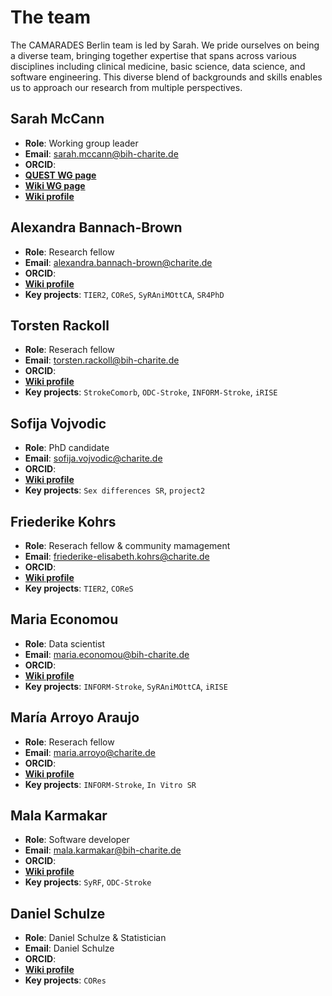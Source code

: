 # The team

The CAMARADES Berlin team is led by Sarah. We pride ourselves on being a diverse team, bringing together expertise that spans across various disciplines including clinical medicine, basic science, data science, and software engineering. This diverse blend of backgrounds and skills enables us to approach our research from multiple perspectives.

## Sarah McCann
-   **Role**: Working group leader
-   **Email**: [sarah.mccann@bih-charite.de](mailto:sarah.mccann@bih-charite.de)
-   **ORCID**:
-   [**QUEST WG page**](https://www.bihealth.org/en/quest/teams/team/research-group-mccann)
-   [**Wiki WG page**](https://quest-wiki.premier.charite.de/index.php/Research_Group_McCann)
-   [**Wiki profile**](https://quest-wiki.premier.charite.de/index.php/Sarah_McCann)

## Alexandra Bannach-Brown
-   **Role**: Research fellow
-   **Email**: [alexandra.bannach-brown@charite.de](mailto:alexandra.bannach-brown@charite.de)
-   **ORCID**:
-   [**Wiki profile**](https://quest-wiki.premier.charite.de/index.php/Alexandra_Bannach-Brown)
-   **Key projects**: `TIER2`, `COReS`, `SyRAniMOttCA`, `SR4PhD`

## Torsten Rackoll
-   **Role**: Reserach fellow
-   **Email**: [torsten.rackoll@bih-charite.de](mailto:torsten.rackoll@bih-charite.de)
-   **ORCID**:
-   [**Wiki profile**](https://quest-wiki.premier.charite.de/index.php/Torsten_Rackoll)
-   **Key projects**: `StrokeComorb`, `ODC-Stroke`, `INFORM-Stroke`, `iRISE`

## Sofija Vojvodic
-   **Role**: PhD candidate
-   **Email**: 	[sofija.vojvodic@charite.de](mailto:sofija.vojvodic@charite.de)
-   **ORCID**:
-   [**Wiki profile**](https://quest-wiki.premier.charite.de/index.php/Sofija_Vojvodic)
-   **Key projects**: `Sex differences SR`, `project2`

## Friederike Kohrs
-   **Role**: Reserach fellow & community mamagement
-   **Email**: [friederike-elisabeth.kohrs@charite.de](mailto:friederike-elisabeth.kohrs@charite.de)
-   **ORCID**:
-   [**Wiki profile**](https://quest-wiki.premier.charite.de/index.php/Friederike_Kohrs)
-   **Key projects**: `TIER2`, `COReS`

## Maria Economou
-   **Role**: Data scientist
-   **Email**: [maria.economou@bih-charite.de](mailto:maria.economou@bih-charite.de)
-   **ORCID**:
-   [**Wiki profile**](https://quest-wiki.premier.charite.de/index.php/Maria_Economou)
-   **Key projects**: `INFORM-Stroke`, `SyRAniMOttCA`, `iRISE`

## María Arroyo Araujo
-   **Role**: Reserach fellow
-   **Email**: [maria.arroyo@charite.de](mailto:maria.arroyo@charite.de)
-   **ORCID**:
-   [**Wiki profile**](https://quest-wiki.premier.charite.de/index.php/Mar%C3%ADa_Arroyo_Araujo)
-   **Key projects**: `INFORM-Stroke`, `In Vitro SR`

## Mala Karmakar
-   **Role**: Software developer
-   **Email**: [mala.karmakar@bih-charite.de](mailto:mala.karmakar@bih-charite.de)
-   **ORCID**:
-   [**Wiki profile**](https://quest-wiki.premier.charite.de/index.php/Mala_Karmakar)
-   **Key projects**: `SyRF`, `ODC-Stroke`

## Daniel Schulze
-   **Role**: Daniel Schulze & Statistician
-   **Email**: Daniel Schulze
-   **ORCID**:
-   [**Wiki profile**](https://quest-wiki.premier.charite.de/index.php/Daniel_Schulze)
-   **Key projects**: `CORes`
